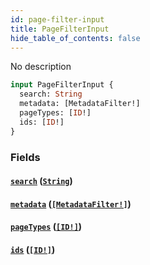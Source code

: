 ```yaml
---
id: page-filter-input
title: PageFilterInput
hide_table_of_contents: false
---
```


No description

```graphql
input PageFilterInput {
  search: String
  metadata: [MetadataFilter!]
  pageTypes: [ID!]
  ids: [ID!]
}
```

### Fields

#### [`search`](#) ([`String`](../../../developer/api-reference/scalars/string))

#### [`metadata`](#) ([`[MetadataFilter!]`](../../../developer/api-reference/inputs/metadata-filter))

#### [`pageTypes`](#) ([`[ID!]`](../../../developer/api-reference/scalars/id))

#### [`ids`](#) ([`[ID!]`](../../../developer/api-reference/scalars/id))
